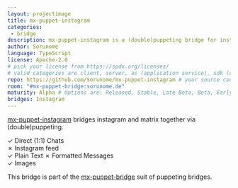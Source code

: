 ```yaml
---
layout: projectimage
title: mx-puppet-instagram
categories:
 - bridge
description: mx-puppet-instagram is a (double)puppeting bridge for instagram.
author: Sorunome
language: TypeScript
license: Apache-2.0
# pick your license from https://spdx.org/licenses/
# valid categories are client, server, as (application service), sdk (client sdk), bot, and other
repo: https://github.com/Sorunome/mx-puppet-instagram # your source code repository
room: "#mx-puppet-bridge:sorunome.de"
maturity: Alpha # Options are: Released, Stable, Late Beta, Beta, Early Beta, Late Alpha, Alpha, Early Alpha, or Not actively maintained
bridges: Instagram
---
```


[mx-puppet-instagram](https://github.com/Sorunome/mx-puppet-instagram) bridges instagram and matrix together via (double)puppeting.

&#10003; Direct (1:1) Chats  
&#10007; Instagram feed  
&#10003; Plain Text
&#10007; Formatted Messages  
&#10003; Images  

This bridge is part of the [mx-puppet-bridge](https://github.com/Sorunome/mx-puppet-bridge) suit of puppeting bridges.
